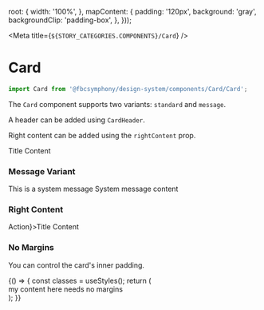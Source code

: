 
  root: {
    width: '100%',
  },
  mapContent: {
    padding: '120px',
    background: 'gray',
    backgroundClip: 'padding-box',
  },
}));

<Meta title={`${STORY_CATEGORIES.COMPONENTS}/Card`} />

# Card

```js
import Card from '@fbcsymphony/design-system/components/Card/Card';
```

The `Card` component supports two variants: `standard` and `message`.

A header can be added using `CardHeader`.

Right content can be added using the `rightContent` prop.

<Preview>
  <Story name="Standard Variant">
    <Card>
      <CardHeader>Title</CardHeader>
      <Text>Content</Text>
    </Card>
  </Story>
</Preview>

### Message Variant

<Preview>
  <Story name="Message Variant">
    <Card variant={CARD_VARIANTS.message}>
      <CardHeader>This is a system message</CardHeader>
      <Text>System message content</Text>
    </Card>
  </Story>
</Preview>

### Right Content

<Preview>
  <Story name="Right Content">
    <Card>
      <CardHeader rightContent={<Button>Action</Button>}>Title</CardHeader>
      <Text>Content</Text>
    </Card>
  </Story>
</Preview>

### No Margins

You can control the card's inner padding.

<Preview>
  <Story name="No Margins">
    {() => {
      const classes = useStyles();
      return (
        <Card margins={CARD_MARGINS.none}>
          <div className={classes.mapContent}>
            <Text variant="h5" color="light">
              my content here needs no margins
            </Text>
          </div>
        </Card>
      );
    }}
  </Story>
</Preview>
